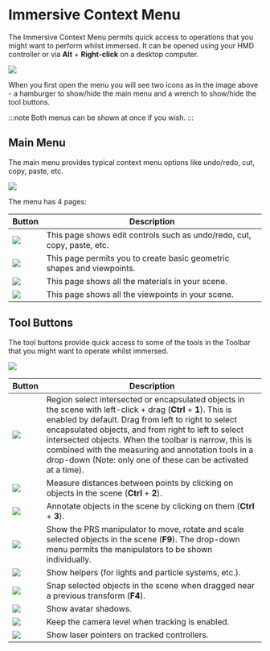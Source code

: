 # Immersive Context Menu

The Immersive Context Menu permits quick access to operations that you might want to perform whilst immersed. It can be opened using your HMD controller or via **Alt** + **Right-click** on a desktop computer.

![](/img/visionary-render/immersion/context-menu/icons.png)

When you first open the menu you will see two icons as in the image above - a hamburger to show/hide the main menu and a wrench to show/hide the tool buttons.

:::note
Both menus can be shown at once if you wish.
:::

## Main Menu

The main menu provides typical context menu options like undo/redo, cut, copy, paste, etc.

![](/img/visionary-render/immersion/context-menu/main-menu.png)

The menu has 4 pages:

| Button | Description |
|--------|-------------|
| ![](/img/visionary-render/immersion/context-menu/edit.png) | This page shows edit controls such as undo/redo, cut, copy, paste, etc. |
| ![](/img/visionary-render/immersion/context-menu/create.png) | This page permits you to create basic geometric shapes and viewpoints. |
| ![](/img/visionary-render/immersion/context-menu/materials.png) | This page shows all the materials in your scene. |
| ![](/img/visionary-render/immersion/context-menu/viewpoints.png) | This page shows all the viewpoints in your scene. |

## Tool Buttons

The tool buttons provide quick access to some of the tools in the Toolbar that you might want to operate whilst immersed.

![](/img/visionary-render/immersion/context-menu/tools.png)

| Button | Description |
|--------|-------------|
| ![](/img/visionary-render/immersion/context-menu/select.png) | Region select intersected or encapsulated objects in the scene with left-click + drag (**Ctrl** + **1**). This is enabled by default. Drag from left to right to select encapsulated objects, and from right to left to select intersected objects. When the toolbar is narrow, this is combined with the measuring and annotation tools in a drop-down (Note: only one of these can be activated at a time). |
| ![](/img/visionary-render/immersion/context-menu/measure.png) | Measure distances between points by clicking on objects in the scene (**Ctrl** + **2**). |
| ![](/img/visionary-render/immersion/context-menu/annotate.png) | Annotate objects in the scene by clicking on them (**Ctrl** + **3**). |
| ![](/img/visionary-render/immersion/context-menu/prs.png) | Show the PRS manipulator to move, rotate and scale selected objects in the scene (**F9**). The drop-down menu permits the manipulators to be shown individually. |
| ![](/img/visionary-render/immersion/context-menu/helpers.png) | Show helpers (for lights and particle systems, etc.). |
| ![](/img/visionary-render/immersion/context-menu/snap-home.png)  | Snap selected objects in the scene when dragged near a previous transform (**F4**). |
| ![](/img/visionary-render/immersion/context-menu/avatar-shadows.png) | Show avatar shadows. |
| ![](/img/visionary-render/immersion/context-menu/level-camera.png) | Keep the camera level when tracking is enabled. |
| ![](/img/visionary-render/immersion/context-menu/laser.png) | Show laser pointers on tracked controllers. |
